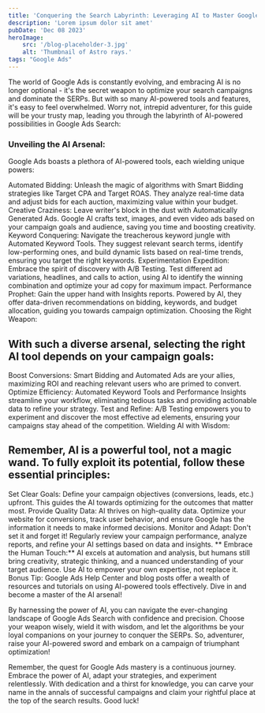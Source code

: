 ```yaml
---
title: 'Conquering the Search Labyrinth: Leveraging AI to Master Google Ads'
description: 'Lorem ipsum dolor sit amet'
pubDate: 'Dec 08 2023'
heroImage: 
    src: '/blog-placeholder-3.jpg'
    alt: 'Thumbnail of Astro rays.'
tags: "Google Ads"
---
```


The world of Google Ads is constantly evolving, and embracing AI is no longer optional - it's the secret weapon to optimize your search campaigns and dominate the SERPs. But with so many AI-powered tools and features, it's easy to feel overwhelmed. Worry not, intrepid adventurer, for this guide will be your trusty map, leading you through the labyrinth of AI-powered possibilities in Google Ads Search:

### Unveiling the AI Arsenal:

Google Ads boasts a plethora of AI-powered tools, each wielding unique powers:

Automated Bidding: Unleash the magic of algorithms with Smart Bidding strategies like Target CPA and Target ROAS. They analyze real-time data and adjust bids for each auction, maximizing value within your budget.
Creative Craziness: Leave writer's block in the dust with Automatically Generated Ads. Google AI crafts text, images, and even video ads based on your campaign goals and audience, saving you time and boosting creativity.
Keyword Conquering: Navigate the treacherous keyword jungle with Automated Keyword Tools. They suggest relevant search terms, identify low-performing ones, and build dynamic lists based on real-time trends, ensuring you target the right keywords.
Experimentation Expedition: Embrace the spirit of discovery with A/B Testing. Test different ad variations, headlines, and calls to action, using AI to identify the winning combination and optimize your ad copy for maximum impact.
Performance Prophet: Gain the upper hand with Insights reports. Powered by AI, they offer data-driven recommendations on bidding, keywords, and budget allocation, guiding you towards campaign optimization.
Choosing the Right Weapon:

## With such a diverse arsenal, selecting the right AI tool depends on your campaign goals:

Boost Conversions: Smart Bidding and Automated Ads are your allies, maximizing ROI and reaching relevant users who are primed to convert.
Optimize Efficiency: Automated Keyword Tools and Performance Insights streamline your workflow, eliminating tedious tasks and providing actionable data to refine your strategy.
Test and Refine: A/B Testing empowers you to experiment and discover the most effective ad elements, ensuring your campaigns stay ahead of the competition.
Wielding AI with Wisdom:

## Remember, AI is a powerful tool, not a magic wand. To fully exploit its potential, follow these essential principles:

Set Clear Goals: Define your campaign objectives (conversions, leads, etc.) upfront. This guides the AI towards optimizing for the outcomes that matter most.
Provide Quality Data: AI thrives on high-quality data. Optimize your website for conversions, track user behavior, and ensure Google has the information it needs to make informed decisions.
Monitor and Adapt: Don't set it and forget it! Regularly review your campaign performance, analyze reports, and refine your AI settings based on data and insights.
** Embrace the Human Touch:** AI excels at automation and analysis, but humans still bring creativity, strategic thinking, and a nuanced understanding of your target audience. Use AI to empower your own expertise, not replace it.
Bonus Tip: Google Ads Help Center and blog posts offer a wealth of resources and tutorials on using AI-powered tools effectively. Dive in and become a master of the AI arsenal!

By harnessing the power of AI, you can navigate the ever-changing landscape of Google Ads Search with confidence and precision. Choose your weapon wisely, wield it with wisdom, and let the algorithms be your loyal companions on your journey to conquer the SERPs. So, adventurer, raise your AI-powered sword and embark on a campaign of triumphant optimization!

Remember, the quest for Google Ads mastery is a continuous journey. Embrace the power of AI, adapt your strategies, and experiment relentlessly. With dedication and a thirst for knowledge, you can carve your name in the annals of successful campaigns and claim your rightful place at the top of the search results. Good luck!